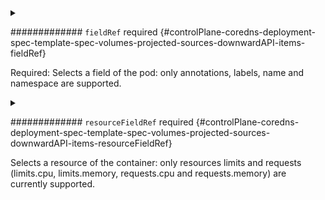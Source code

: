 

<PartialPath />



<details className="config-field" data-expandable="true">
<summary>

############# `fieldRef` <span className="config-field-required" data-required="false">required</span> <span className="config-field-type"></span> <span className="config-field-default"></span> <span className="config-field-enum"></span> {#controlPlane-coredns-deployment-spec-template-spec-volumes-projected-sources-downwardAPI-items-fieldRef}

Required: Selects a field of the pod: only annotations, labels, name and namespace are supported.

</summary>

<PartialFieldrefreference />


</details>



<details className="config-field" data-expandable="true">
<summary>

############# `resourceFieldRef` <span className="config-field-required" data-required="false">required</span> <span className="config-field-type"></span> <span className="config-field-default"></span> <span className="config-field-enum"></span> {#controlPlane-coredns-deployment-spec-template-spec-volumes-projected-sources-downwardAPI-items-resourceFieldRef}

Selects a resource of the container: only resources limits and requests
(limits.cpu, limits.memory, requests.cpu and requests.memory) are currently supported.

</summary>

<PartialResourcefieldrefreference />


</details>


<PartialMode />
